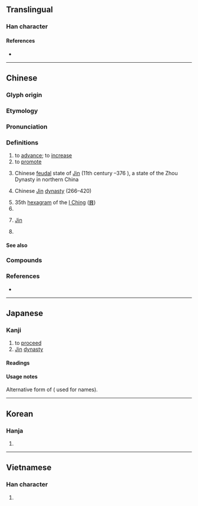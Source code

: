 {{also|晋}}
{{character info}}
{{character info|0x2F8CD}}
==Translingual==
{{ja-forms|[[晋]]|[[晋]]|[[晉]]}}

===Han character===
{{Han char|rn=72|rad=日|as=06|sn=10|four=10601|canj=MIIA|ids=⿱⿳一厸一日}}

====References====
* {{Han ref|kx=0494.310|dkj=13898|dj=0860.070|hdz=21507.030|uh=6649|ud=26185|bh=AECA|bd=44746}}

----

==Chinese==
{{zh-forms|s=晋|alt=㬜,𣈆,𫞄,𣋤,𣌇,𣋧,㬐,𡥨,𦗎}}

===Glyph origin===
{{Han etym}}

===Etymology===
{{rfe|zh}}

===Pronunciation===
{{zh-pron
|m=jìn
|m-s=jin4
|dg=
|c=zeon3
|c-t=dun1
|g=jin4
|h=pfs=chin;gd=jin3
|j=jing3
|mb=ce̿ng
|md=céng
|mn=chìn
|mn-t=zing3
|w=2jin
|x=zin4
|mc=y
|oc=y
|ma=
|cat=v,n,pn
}}

===Definitions===
{{zh-hanzi}}

# to [[advance]]; to [[increase]]
# to [[promote]]
# {{zh-div|國}} Chinese [[feudal]] state of [[Jin]] (11th century {{BCE}}–376 {{BCE}}), a state of the Zhou Dynasty in northern China
# {{zh-div|朝}} Chinese [[w:Jin Dynasty (266–420)|Jin]] [[dynasty]] (266–420)
# 35th [[hexagram]] of the [[I Ching]] ([[䷢]])
# {{zh-alt-name|山西|[[Shanxi]]}}
# {{zh-div|語}} [[Jin]] {{gl|a variety of [[Chinese]] spoken in and around [[Shanxi]]}}
# {{surname|zh}}

====See also====
{{zh-Chinese dynasties}}

===Compounds===
{{zh-der|三晉|以諧秦晉|兩晉|加官晉爵|古晉|唐臨晉帖|後晉|得成秦晉|晉書|晉用|晉級|朝梁暮晉|晉鐸|晉見|晉乘楚杌|福晉|晉升|楚材晉用|秦歡晉愛|晉朝|晉劇|秦晉之緣|秦晉之好|秦晉|晉封|皮裡晉書|王子晉|晉江|樓蘭晉簡|晉陽秋|石晉|晉階|晉鑄刑鼎|東晉|晉謁|晉授|西晉|追晉|晉語|晉昌|中晉|二晉|井晉|六卿分晉|六晉|子晉|孟晉|晉京|晉帖|晉年|晉惠聞蛙|晉接|晉明|晉晉然|晉棘|晉用楚材|晉盛|晉祠|晉秩|晉紳|晉號|晉豎|晉賢風|晉邦|晉陽之甲|晉陽關|晉食|晉鼎|晉鼓|有晉|楚才晉用|汾晉|皮裏晉書|秦晉之盟|鼖晉|晉職|晉南}}

===References===
* {{R:twedu|A01795}}

----

==Japanese==

===Kanji===
{{ja-kanji|grade=uc|rs=日06}} <!-- Not a kyūjitai character. Both 晉 and 晋 are present in the Kangxi dictionary -->

# to [[proceed]]
# [[Jin]] [[dynasty]]

====Readings====
{{ja-readings
|goon=しん
|kanon=しん
|kun=すす-む, すすむしん-
|nanori=あき, くに, ゆき
}}

====Usage notes====
Alternative form of {{ja-l|晋}} ({{w|Jinmeiyō kanji}} used for names).

----

==Korean==

===Hanja===
{{ko-hanja|나아가다|나아갈|진}}

# {{hanja form of|진|advance, increase}}

----

==Vietnamese==

===Han character===
{{vi-readings|reading=tấn, tắn, tớn|rs=日06}}

# {{rfdef|vi|sort=日06}}